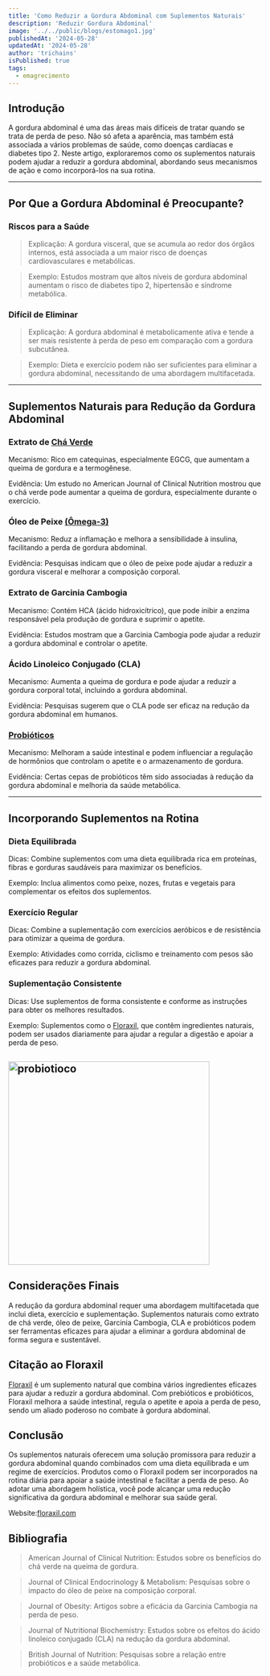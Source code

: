 ```yaml
---
title: 'Como Reduzir a Gordura Abdominal com Suplementos Naturais'
description: 'Reduzir Gordura Abdominal'
image: '../../public/blogs/estomago1.jpg'
publishedAt: '2024-05-28'
updatedAt: '2024-05-28'
author: 'trichains'
isPublished: true
tags:
  - emagrecimento
---
```


## Introdução

A gordura abdominal é uma das áreas mais difíceis de tratar quando se trata de perda de peso. Não só afeta a aparência, mas também está associada a vários problemas de saúde, como doenças cardíacas e diabetes tipo 2. Neste artigo, exploraremos como os suplementos naturais podem ajudar a reduzir a gordura abdominal, abordando seus mecanismos de ação e como incorporá-los na sua rotina.

---

## Por Que a Gordura Abdominal é Preocupante?

### Riscos para a Saúde

> Explicação: A gordura visceral, que se acumula ao redor dos órgãos internos, está associada a um maior risco de doenças cardiovasculares e metabólicas.

> Exemplo: Estudos mostram que altos níveis de gordura abdominal aumentam o risco de diabetes tipo 2, hipertensão e síndrome metabólica.


### Difícil de Eliminar

> Explicação: A gordura abdominal é metabolicamente ativa e tende a ser mais resistente à perda de peso em comparação com a gordura subcutânea.

> Exemplo: Dieta e exercício podem não ser suficientes para eliminar a gordura abdominal, necessitando de uma abordagem multifacetada.

---

## Suplementos Naturais para Redução da Gordura Abdominal

### Extrato de [Chá Verde](https://pharmasix.com.br/blog/blogs/cafe-verde)

Mecanismo: Rico em catequinas, especialmente EGCG, que aumentam a queima de gordura e a termogênese.

Evidência: Um estudo no American Journal of Clinical Nutrition mostrou que o chá verde pode aumentar a queima de gordura, especialmente durante o exercício.

### Óleo de Peixe [(Ômega-3)](https://pharmasix.com.br/blog/blogs/omega3-impulsionador-natural)

Mecanismo: Reduz a inflamação e melhora a sensibilidade à insulina, facilitando a perda de gordura abdominal.

Evidência: Pesquisas indicam que o óleo de peixe pode ajudar a reduzir a gordura visceral e melhorar a composição corporal.


### Extrato de Garcinia Cambogia

Mecanismo: Contém HCA (ácido hidroxicítrico), que pode inibir a enzima responsável pela produção de gordura e suprimir o apetite.

Evidência: Estudos mostram que a Garcinia Cambogia pode ajudar a reduzir a gordura abdominal e controlar o apetite.

### Ácido Linoleico Conjugado (CLA)

Mecanismo: Aumenta a queima de gordura e pode ajudar a reduzir a gordura corporal total, incluindo a gordura abdominal.

Evidência: Pesquisas sugerem que o CLA pode ser eficaz na redução da gordura abdominal em humanos.

### [Probióticos](https://pharmasix.com.br/blog/blogs/beneficios-do-probiotico)

Mecanismo: Melhoram a saúde intestinal e podem influenciar a regulação de hormônios que controlam o apetite e o armazenamento de gordura.

Evidência: Certas cepas de probióticos têm sido associadas à redução da gordura abdominal e melhoria da saúde metabólica.

---

## Incorporando Suplementos na Rotina

### Dieta Equilibrada

Dicas: Combine suplementos com uma dieta equilibrada rica em proteínas, fibras e gorduras saudáveis para maximizar os benefícios.

Exemplo: Inclua alimentos como peixe, nozes, frutas e vegetais para complementar os efeitos dos suplementos.

### Exercício Regular   

Dicas: Combine a suplementação com exercícios aeróbicos e de resistência para otimizar a queima de gordura.

Exemplo: Atividades como corrida, ciclismo e treinamento com pesos são eficazes para reduzir a gordura abdominal.

### Suplementação Consistente

Dicas: Use suplementos de forma consistente e conforme as instruções para obter os melhores resultados.

Exemplo: Suplementos como o [Floraxil](https://sevenpharma.com.br/produto/floraxil-5-frascos/), que contêm ingredientes naturais, podem ser usados diariamente para ajudar a regular a digestão e apoiar a perda de peso.



<Image
  src="/blog/blogs/estomago2.jpg"
  width="400"
  height="404"
  alt="probiotioco"
  sizes="100vw"
/>
---

## Considerações Finais

A redução da gordura abdominal requer uma abordagem multifacetada que inclui dieta, exercício e suplementação. Suplementos naturais como extrato de chá verde, óleo de peixe, Garcinia Cambogia, CLA e probióticos podem ser ferramentas eficazes para ajudar a eliminar a gordura abdominal de forma segura e sustentável.

## Citação ao Floraxil

[Floraxil](https://sevenpharma.com.br/produto/floraxil-5-frascos/) é um suplemento natural que combina vários ingredientes eficazes para ajudar a reduzir a gordura abdominal. Com prebióticos e probióticos, Floraxil melhora a saúde intestinal, regula o apetite e apoia a perda de peso, sendo um aliado poderoso no combate à gordura abdominal.


## Conclusão
 
Os suplementos naturais oferecem uma solução promissora para reduzir a gordura abdominal quando combinados com uma dieta equilibrada e um regime de exercícios. Produtos como o Floraxil podem ser incorporados na rotina diária para apoiar a saúde intestinal e facilitar a perda de peso. Ao adotar uma abordagem holística, você pode alcançar uma redução significativa da gordura abdominal e melhorar sua saúde geral.

Website:[floraxil.com](https://floraxil.com/?utm_source=backlink1-floraxil)


## Bibliografia

> American Journal of Clinical Nutrition: Estudos sobre os benefícios do chá verde na queima de gordura.

> Journal of Clinical Endocrinology & Metabolism: Pesquisas sobre o impacto do óleo de peixe na composição corporal.

> Journal of Obesity: Artigos sobre a eficácia da Garcinia Cambogia na perda de peso.

> Journal of Nutritional Biochemistry: Estudos sobre os efeitos do ácido linoleico conjugado (CLA) na redução da gordura abdominal.

> British Journal of Nutrition: Pesquisas sobre a relação entre probióticos e a saúde metabólica.


